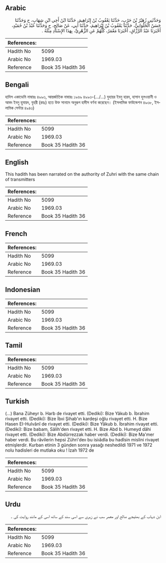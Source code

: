 ## Arabic


<div dir="rtl" lang="ar" style={{fontSize:'larger',backgroundColor:'#f8f9fa',padding:20}}>
وَحَدَّثَنِي زُهَيْرُ بْنُ حَرْبٍ، حَدَّثَنَا يَعْقُوبُ بْنُ إِبْرَاهِيمَ، حَدَّثَنَا ابْنُ أَخِي ابْنِ شِهَابٍ، ح وَحَدَّثَنَا حَسَنٌ الْحُلْوَانِيُّ، حَدَّثَنَا يَعْقُوبُ بْنُ إِبْرَاهِيمَ، حَدَّثَنَا أَبِي، عَنْ صَالِحٍ، ح وَحَدَّثَنَا عَبْدُ بْنُ حُمَيْدٍ، أَخْبَرَنَا عَبْدُ الرَّزَّاقِ، أَخْبَرَنَا مَعْمَرٌ، كُلُّهُمْ عَنِ الزُّهْرِيِّ، بِهَذَا الإِسْنَادِ مِثْلَهُ ‏.‏
</div>
<div style={{backgroundColor:'#f8f9fa',padding:20, marginBottom: 10}}><table> <thead> <tr> <th>References:</th> <th></th> </tr> </thead> <tbody><tr><td>Hadith No</td><td>5099</td></tr><tr><td>Arabic No</td><td>1969.03</td></tr><tr><td>Reference</td><td>Book 35 Hadith 36</td></tr></tbody></table></div>

## Bengali


<div dir="ltr" lang="bn" style={{fontSize:'larger',backgroundColor:'#f8f9fa',padding:20}}>
হাদিস একাডেমি নাম্বারঃ ৪৯৯৩, আন্তর্জাতিক নাম্বারঃ ১৯৬৯ ৪৯৯৩-(.../...) যুহায়র ইবনু হারব, হাসান হুলওয়ানী ও আবদ ইবনু হুমায়দ, যুহরী (রহঃ) হতে উক্ত সানাদে অনুরূপ হাদীস বর্ণনা করেছেন। (ইসলামিক ফাউন্ডেশন ৪৯৩৮, ইসলামিক সেন্টার ৪৯৪৩)
</div>
<div style={{backgroundColor:'#f8f9fa',padding:20, marginBottom: 10}}><table> <thead> <tr> <th>References:</th> <th></th> </tr> </thead> <tbody><tr><td>Hadith No</td><td>5099</td></tr><tr><td>Arabic No</td><td>1969.03</td></tr><tr><td>Reference</td><td>Book 35 Hadith 36</td></tr></tbody></table></div>

## English


<div dir="ltr" lang="en" style={{fontSize:'larger',backgroundColor:'#f8f9fa',padding:20}}>
This hadith has been narrated on the authority of Zuhri with the same chain of transmitters
</div>
<div style={{backgroundColor:'#f8f9fa',padding:20, marginBottom: 10}}><table> <thead> <tr> <th>References:</th> <th></th> </tr> </thead> <tbody><tr><td>Hadith No</td><td>5099</td></tr><tr><td>Arabic No</td><td>1969.03</td></tr><tr><td>Reference</td><td>Book 35 Hadith 36</td></tr></tbody></table></div>

## French


<div dir="ltr" lang="fr" style={{fontSize:'larger',backgroundColor:'#f8f9fa',padding:20}}>

</div>
<div style={{backgroundColor:'#f8f9fa',padding:20, marginBottom: 10}}><table> <thead> <tr> <th>References:</th> <th></th> </tr> </thead> <tbody><tr><td>Hadith No</td><td>5099</td></tr><tr><td>Arabic No</td><td>1969.03</td></tr><tr><td>Reference</td><td>Book 35 Hadith 36</td></tr></tbody></table></div>

## Indonesian


<div dir="ltr" lang="id" style={{fontSize:'larger',backgroundColor:'#f8f9fa',padding:20}}>

</div>
<div style={{backgroundColor:'#f8f9fa',padding:20, marginBottom: 10}}><table> <thead> <tr> <th>References:</th> <th></th> </tr> </thead> <tbody><tr><td>Hadith No</td><td>5099</td></tr><tr><td>Arabic No</td><td>1969.03</td></tr><tr><td>Reference</td><td>Book 35 Hadith 36</td></tr></tbody></table></div>

## Tamil


<div dir="ltr" lang="ta" style={{fontSize:'larger',backgroundColor:'#f8f9fa',padding:20}}>

</div>
<div style={{backgroundColor:'#f8f9fa',padding:20, marginBottom: 10}}><table> <thead> <tr> <th>References:</th> <th></th> </tr> </thead> <tbody><tr><td>Hadith No</td><td>5099</td></tr><tr><td>Arabic No</td><td>1969.03</td></tr><tr><td>Reference</td><td>Book 35 Hadith 36</td></tr></tbody></table></div>

## Turkish


<div dir="ltr" lang="tr" style={{fontSize:'larger',backgroundColor:'#f8f9fa',padding:20}}>
(…) Bana Züheyr b. Harb de rivayet etti. (Dediki): Bize Yâkub b. İbrahim rivayet etti. (Dediki): Bize İbııi Şihab'ın kardeşi oğlu rivayet etti. H. Bize Hasen EI-Hulvânî de rivayet etti. (Dediki): Bize Yâkub b. İbrahim rivayet etti. (Dediki): Bize babam, Sâlih'den rivayet etti. H. Bize Abd b. Humeyd dâhi rivayet etti. (Dediki): Bize Abdürrezzak haber verdi. (Dediki): Bize Ma'mer haber verdi. Bu râvilerin hepsi Zühri'deıı bu isiıâdla bu hadîsin mislini rivayet etmişlerdir. Kurban etinin 3 günden sonra yasağı neshedildi 1971 ve 1972 nolu hadisleri de mutlaka oku ! İzah 1972 de
</div>
<div style={{backgroundColor:'#f8f9fa',padding:20, marginBottom: 10}}><table> <thead> <tr> <th>References:</th> <th></th> </tr> </thead> <tbody><tr><td>Hadith No</td><td>5099</td></tr><tr><td>Arabic No</td><td>1969.03</td></tr><tr><td>Reference</td><td>Book 35 Hadith 36</td></tr></tbody></table></div>

## Urdu


<div dir="rtl" lang="ur" style={{fontSize:'larger',backgroundColor:'#f8f9fa',padding:20}}>
ابن شہاب کے بھتیجے صالح اور معمر سب نے زہری سے اسی سند کے ساتھ اسی کے مانند روایت کی ۔
</div>
<div style={{backgroundColor:'#f8f9fa',padding:20, marginBottom: 10}}><table> <thead> <tr> <th>References:</th> <th></th> </tr> </thead> <tbody><tr><td>Hadith No</td><td>5099</td></tr><tr><td>Arabic No</td><td>1969.03</td></tr><tr><td>Reference</td><td>Book 35 Hadith 36</td></tr></tbody></table></div>